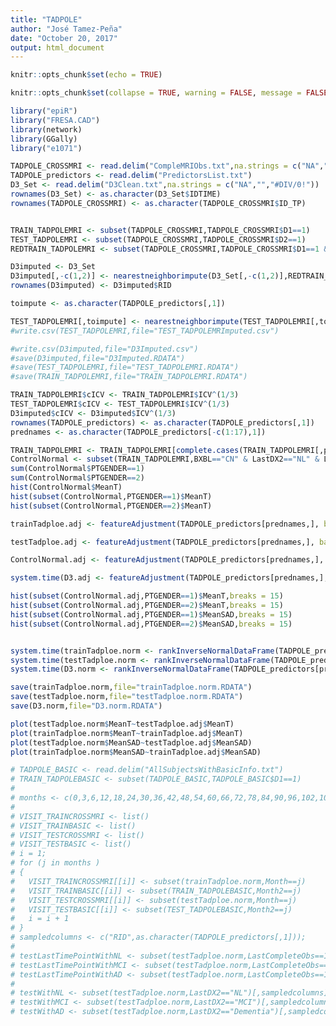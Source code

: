 ---
title: "TADPOLE"
author: "José Tamez-Peña"
date: "October 20, 2017"
output: html_document
---

```{r setup, include=FALSE}
knitr::opts_chunk$set(echo = TRUE)
```
```{r, echo = FALSE}
knitr::opts_chunk$set(collapse = TRUE, warning = FALSE, message = FALSE,comment = "#>")
```

```{r Libraries and data, echo = FALSE}



library("epiR")
library("FRESA.CAD")
library(network)
library(GGally)
library("e1071")

TADPOLE_CROSSMRI <- read.delim("CompleMRIObs.txt",na.strings = c("NA","","#DIV/0!"))
TADPOLE_predictors <- read.delim("PredictorsList.txt")
D3_Set <- read.delim("D3Clean.txt",na.strings = c("NA","","#DIV/0!"))
rownames(D3_Set) <- as.character(D3_Set$IDTIME)
rownames(TADPOLE_CROSSMRI) <- as.character(TADPOLE_CROSSMRI$ID_TP)



```


```{r Train subsets}


TRAIN_TADPOLEMRI <- subset(TADPOLE_CROSSMRI,TADPOLE_CROSSMRI$D1==1)
TEST_TADPOLEMRI <- subset(TADPOLE_CROSSMRI,TADPOLE_CROSSMRI$D2==1)
REDTRAIN_TADPOLEMRI <- subset(TADPOLE_CROSSMRI,TADPOLE_CROSSMRI$D1==1 & Train==1)

D3imputed <- D3_Set
D3imputed[,-c(1,2)] <- nearestneighborimpute(D3_Set[,-c(1,2)],REDTRAIN_TADPOLEMRI)
rownames(D3imputed) <- D3imputed$RID

toimpute <- as.character(TADPOLE_predictors[,1])

TEST_TADPOLEMRI[,toimpute] <- nearestneighborimpute(TEST_TADPOLEMRI[,toimpute],TRAIN_TADPOLEMRI)
#write.csv(TEST_TADPOLEMRI,file="TEST_TADPOLEMRImputed.csv")

#write.csv(D3imputed,file="D3Imputed.csv")
#save(D3imputed,file="D3Imputed.RDATA")
#save(TEST_TADPOLEMRI,file="TEST_TADPOLEMRI.RDATA")
#save(TRAIN_TADPOLEMRI,file="TRAIN_TADPOLEMRI.RDATA")


```



```{r Adjusting for age and ICV}


TRAIN_TADPOLEMRI$cICV <- TRAIN_TADPOLEMRI$ICV^(1/3)
TEST_TADPOLEMRI$cICV <- TEST_TADPOLEMRI$ICV^(1/3)
D3imputed$cICV <- D3imputed$ICV^(1/3)
rownames(TADPOLE_predictors) <- as.character(TADPOLE_predictors[,1])
prednames <- as.character(TADPOLE_predictors[-c(1:17),1])

TRAIN_TADPOLEMRI <- TRAIN_TADPOLEMRI[complete.cases(TRAIN_TADPOLEMRI[,prednames]),]
ControlNormal <- subset(TRAIN_TADPOLEMRI,BXBL=="CN" & LastDX2=="NL" & LastVisit>2 & Month==0 & Train==1)
sum(ControlNormal$PTGENDER==1)
sum(ControlNormal$PTGENDER==2)
hist(ControlNormal$MeanT)
hist(subset(ControlNormal,PTGENDER==1)$MeanT)
hist(subset(ControlNormal,PTGENDER==2)$MeanT)

trainTadploe.adj <- featureAdjustment(TADPOLE_predictors[prednames,], baseModel="1+AGE+cICV",data=TRAIN_TADPOLEMRI,referenceframe=ControlNormal,strata="PTGENDER", type = "LM", pvalue = 0.001)

testTadploe.adj <- featureAdjustment(TADPOLE_predictors[prednames,], baseModel="1+AGE+cICV",data=TEST_TADPOLEMRI,referenceframe=ControlNormal,strata="PTGENDER", type = "LM", pvalue = 0.001)

ControlNormal.adj <- featureAdjustment(TADPOLE_predictors[prednames,], baseModel="1+AGE+cICV",data=ControlNormal,referenceframe=ControlNormal,strata="PTGENDER", type = "LM", pvalue = 0.001)

system.time(D3.adj <- featureAdjustment(TADPOLE_predictors[prednames,], baseModel="1+AGE+cICV",data=D3imputed,referenceframe=ControlNormal,strata="PTGENDER", type = "LM", pvalue = 0.001))

hist(subset(ControlNormal.adj,PTGENDER==1)$MeanT,breaks = 15)
hist(subset(ControlNormal.adj,PTGENDER==2)$MeanT,breaks = 15)
hist(subset(ControlNormal.adj,PTGENDER==1)$MeanSAD,breaks = 15)
hist(subset(ControlNormal.adj,PTGENDER==2)$MeanSAD,breaks = 15)


system.time(trainTadploe.norm <- rankInverseNormalDataFrame(TADPOLE_predictors[prednames,], trainTadploe.adj, ControlNormal.adj,strata="PTGENDER"))
system.time(testTadploe.norm <- rankInverseNormalDataFrame(TADPOLE_predictors[prednames,], testTadploe.adj, ControlNormal.adj,strata="PTGENDER"))
system.time(D3.norm <- rankInverseNormalDataFrame(TADPOLE_predictors[prednames,], D3.adj, ControlNormal.adj,strata="PTGENDER"))

save(trainTadploe.norm,file="trainTadploe.norm.RDATA")
save(testTadploe.norm,file="testTadploe.norm.RDATA")
save(D3.norm,file="D3.norm.RDATA")

plot(testTadploe.norm$MeanT~testTadploe.adj$MeanT)
plot(trainTadploe.norm$MeanT~trainTadploe.adj$MeanT)
plot(testTadploe.norm$MeanSAD~testTadploe.adj$MeanSAD)
plot(trainTadploe.norm$MeanSAD~trainTadploe.adj$MeanSAD)

```


```{r spliting by visit}
# TADPOLE_BASIC <- read.delim("AllSubjectsWithBasicInfo.txt")
# TRAIN_TADPOLEBASIC <- subset(TADPOLE_BASIC,TADPOLE_BASIC$D1==1)
#
# months <- c(0,3,6,12,18,24,30,36,42,48,54,60,66,72,78,84,90,96,102,108,114,120)
#
# VISIT_TRAINCROSSMRI <- list()
# VISIT_TRAINBASIC <- list()
# VISIT_TESTCROSSMRI <- list()
# VISIT_TESTBASIC <- list()
# i = 1;
# for (j in months )
# {
#   VISIT_TRAINCROSSMRI[[i]] <- subset(trainTadploe.norm,Month==j)
#   VISIT_TRAINBASIC[[i]] <- subset(TRAIN_TADPOLEBASIC,Month2==j)
#   VISIT_TESTCROSSMRI[[i]] <- subset(testTadploe.norm,Month==j)
#   VISIT_TESTBASIC[[i]] <- subset(TEST_TADPOLEBASIC,Month2==j)
#   i = i + 1
# }
# sampledcolumns <- c("RID",as.character(TADPOLE_predictors[,1]));
#
# testLastTimePointWithNL <- subset(testTadploe.norm,LastCompleteObs==1 & LastDX2=="NL")[,sampledcolumns]
# testLastTimePointWithMCI <- subset(testTadploe.norm,LastCompleteObs==1 & LastDX2=="MCI")[,sampledcolumns]
# testLastTimePointWithAD <- subset(testTadploe.norm,LastCompleteObs==1 & LastDX2=="Dementia")[,sampledcolumns]
#
# testWithNL <- subset(testTadploe.norm,LastDX2=="NL")[,sampledcolumns]
# testWithMCI <- subset(testTadploe.norm,LastDX2=="MCI")[,sampledcolumns]
# testWithAD <- subset(testTadploe.norm,LastDX2=="Dementia")[,sampledcolumns]


```



